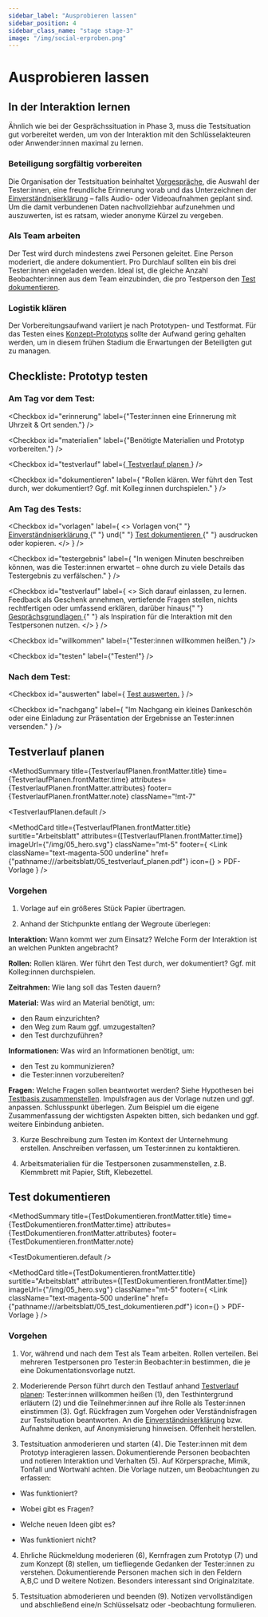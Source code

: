 ```yaml
---
sidebar_label: "Ausprobieren lassen"
sidebar_position: 4
sidebar_class_name: "stage stage-3"
image: "/img/social-erproben.png"
---
```



# Ausprobieren lassen

## In der Interaktion lernen

Ähnlich wie bei der Gesprächssituation in Phase 3, muss die Testsituation gut vorbereitet werden, um von der Interaktion mit den Schlüssel­akteuren oder Anwender:innen maximal zu lernen.

### Beteiligung sorgfältig vorbereiten

Die Organisation der Testsituation beinhaltet [Vorgespräche](/buch/erkennen/rausgehen-menschen-treffen#vorgespräche-führen), die Auswahl der Tester:innen, eine freundliche Erinnerung vorab und das Unterzeichnen der [Einverständniserklärung](/arbeitsblatt/03_einverstaendniserklaerung.pdf) – falls Audio- oder Videoaufnahmen geplant sind. Um die damit verbundenen Daten nachvollziehbar aufzunehmen und auszuwerten, ist es ratsam, wieder anonyme Kürzel zu vergeben.

### Als Team arbeiten

Der Test wird durch mindestens zwei Personen geleitet. Eine Person moderiert, die andere dokumentiert. Pro Durchlauf sollten ein bis drei Tester:innen eingeladen werden. Ideal ist, die gleiche Anzahl Beobachter:innen aus dem Team einzubinden, die pro Testperson den [Test dokumentieren](/buch/erproben/ausprobieren-lassen#test-dokumentieren).

### Logistik klären

Der Vorbereitungsaufwand variiert je nach Prototypen- und Testformat. Für das Testen eines [Konzept-Prototyps](/buch/erproben/prototypen-erstellen#konzept-prototypen) sollte der Aufwand gering gehalten werden, um in diesem frühen Stadium die Erwartungen der Beteiligten gut zu managen.

## Checkliste: Prototyp testen

### Am Tag vor dem Test:

<Checkbox
  id="erinnerung"
  label={"Tester:innen eine Erinnerung mit Uhrzeit & Ort senden."}
/>

<Checkbox
  id="materialien"
  label={"Benötigte Materialien und Prototyp vorbereiten."}
/>

<!--@dennis: hier link einfügen-->

<Checkbox
  id="testverlauf"
  label={<a href="#testverlauf-planen"> Testverlauf planen </a>}
/>

<Checkbox
  id="dokumentieren"
  label={
    "Rollen klären. Wer führt den Test durch, wer dokumentiert? Ggf. mit Kolleg:innen durchspielen."
  }
/>

### Am Tag des Tests:

<Checkbox
  id="vorlagen"
  label={
    <>
      Vorlagen von{" "}
      <a href="pathname:///arbeitsblatt/03_einverstaendniserklaerung.pdf">
        Einverständniserklärung
      </a>{" "}
      und{" "}
      <a href="/buch/erproben/ausprobieren-lassen#test-dokumentieren">
        Test dokumentieren
      </a>{" "}
      ausdrucken oder kopieren.
    </>
  }
/>

<Checkbox
  id="testergebnis"
  label={
    "In wenigen Minuten beschreiben können, was die Tester:innen erwartet – ohne durch zu viele Details das Testergebnis zu verfälschen."
  }
/>

<Checkbox
  id="testverlauf"
  label={
    <>
      Sich darauf einlassen, zu lernen. Feedback als Geschenk annehmen,
      vertiefende Fragen stellen, nichts rechtfertigen oder umfassend erklären,
      darüber hinaus{" "}
      <a href="/buch/erkennen/gespraechsbasis-erstellen#gesprächsgrundlagen">
        Gesprächsgrundlagen
      </a>{" "}
      als Inspiration für die Interaktion mit den Testpersonen nutzen.
    </>
  }
/>

<Checkbox id="willkommen" label={"Tester:innen willkommen heißen."} />

<Checkbox id="testen" label={"Testen!"} />

### Nach dem Test:

<Checkbox
  id="auswerten"
  label={
    <a href="/buch/erproben/lernen-anpassen#test-auswerten">Test auswerten.</a>
  }
/>

<Checkbox
  id="nachgang"
  label={
    "Im Nachgang ein kleines Dankeschön oder eine Einladung zur Präsentation der Ergebnisse an Tester:innen versenden."
  }
/>

## Testverlauf planen

<MethodSummary
  title={TestverlaufPlanen.frontMatter.title}
  time={TestverlaufPlanen.frontMatter.time}
  attributes={TestverlaufPlanen.frontMatter.attributes}
  footer={TestverlaufPlanen.frontMatter.note}
  className="!mt-7"
>
  <TestverlaufPlanen.default />
</MethodSummary>

<MethodCard
  title={TestverlaufPlanen.frontMatter.title}
  surtitle="Arbeitsblatt"
  attributes={[TestverlaufPlanen.frontMatter.time]}
  imageUrl={"/img/05_hero.svg"}
  className="mt-5"
  footer={
    <Link
      className="text-magenta-500 underline"
      href={"pathname:///arbeitsblatt/05_testverlauf_planen.pdf"}
      icon={<EditIcon className="w-3 h-3 text-inherit" />}
    >
      PDF-Vorlage
    </Link>
  }
/>

### Vorgehen

1. Vorlage auf ein größeres Stück Papier übertragen.

2. Anhand der Stichpunkte entlang der Wegroute überlegen:

**Interaktion:** Wann kommt wer zum Einsatz? Welche Form der Interaktion ist an welchen Punkten angebracht?

**Rollen:** Rollen klären. Wer führt den Test durch, wer dokumentiert? Ggf. mit Kolleg:innen durchspielen.

**Zeitrahmen:** Wie lang soll das Testen dauern?

**Material:** Was wird an Material benötigt, um:

- den Raum einzurichten?
- den Weg zum Raum ggf. umzugestalten?
- den Test durchzuführen?

**Informationen:** Was wird an Informationen benötigt, um:

- den Test zu kommunizieren?
- die Tester:innen vorzubereiten?

**Fragen:** Welche Fragen sollen beantwortet werden? Siehe Hypothesen bei [Testbasis zusammenstellen](/buch/erproben/test-vorbereiten#testbasis-zusammenstellen). Impulsfragen aus der Vorlage nutzen und ggf. anpassen. Schlusspunkt überlegen. Zum Beispiel um die eigene Zusammen­fassung der wichtigsten Aspekten bitten, sich bedanken und ggf. weitere Einbindung anbieten.

3. Kurze Beschreibung zum Testen im Kontext der Unternehmung erstellen. Anschreiben verfassen, um Tester:innen zu kontaktieren.

4. Arbeitsmaterialien für die Testpersonen zusammenstellen, z.B. Klemmbrett mit Papier, Stift, Klebezettel.

## Test dokumentieren

<MethodSummary
  title={TestDokumentieren.frontMatter.title}
  time={TestDokumentieren.frontMatter.time}
  attributes={TestDokumentieren.frontMatter.attributes}
  footer={TestDokumentieren.frontMatter.note}
>
  <TestDokumentieren.default />
</MethodSummary>

<MethodCard
  title={TestDokumentieren.frontMatter.title}
  surtitle="Arbeitsblatt"
  attributes={[TestDokumentieren.frontMatter.time]}
  imageUrl={"/img/05_hero.svg"}
  className="mt-5"
  footer={
    <Link
      className="text-magenta-500 underline"
      href={"pathname:///arbeitsblatt/05_test_dokumentieren.pdf"}
      icon={<EditIcon className="w-3 h-3 text-inherit" />}
    >
      PDF-Vorlage
    </Link>
  }
/>

### Vorgehen

1. Vor, während und nach dem Test als Team arbeiten. Rollen verteilen. Bei mehreren Testpersonen pro Tester:in Beobachter:in bestimmen, die je eine Dokumentationsvorlage nutzt.

2. Moderierende Person führt durch den Testlauf anhand [Testverlauf planen](/buch/erproben/ausprobieren-lassen#testverlauf-planen): Tester:innen willkommen heißen (1), den Testhintergrund erläutern (2) und die Teilnehmer:innen auf ihre Rolle als Tester:innen einstimmen (3). Ggf. Rückfragen zum Vorgehen oder Verständnisfragen zur Testsituation beantworten. An die [Einverständniserklärung](/arbeitsblatt/03_einverstaendniserklaerung.pdf) bzw. Aufnahme denken, auf Anonymisierung hinweisen. Offenheit herstellen.

3. Testsituation anmoderieren und starten (4). Die Tester:innen mit dem Prototyp interagieren lassen. Dokumentierende Personen beobachten und notieren Interaktion und Verhalten (5). Auf Körpersprache, Mimik, Tonfall und Wortwahl achten. Die Vorlage nutzen, um Beobachtungen zu erfassen:

- Was funktioniert?

- Wobei gibt es Fragen?

- Welche neuen Ideen gibt es?

- Was funktioniert nicht?

4. Ehrliche Rückmeldung moderieren (6), Kernfragen zum Prototyp (7) und zum Konzept (8) stellen, um tiefliegende Gedanken der Tester:innen zu verstehen. Dokumentierende Personen machen sich in den Feldern A,B,C und D weitere Notizen. Besonders interessant sind Originalzitate.

5. Testsituation abmoderieren und beenden (9). Notizen vervollständigen und abschließend eine/n Schlüsselsatz oder -beobachtung formulieren.
